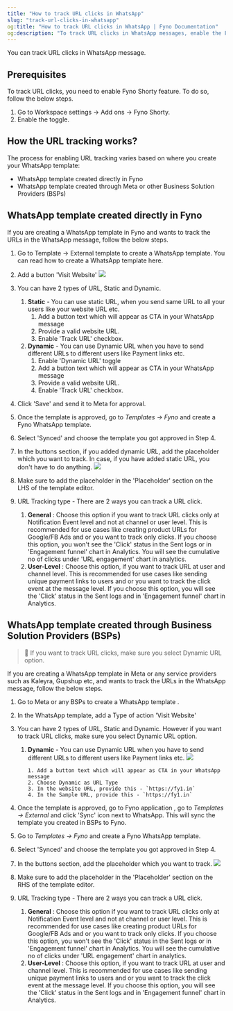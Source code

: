 ```yaml
---
title: "How to track URL clicks in WhatsApp"
slug: "track-url-clicks-in-whatsapp"
og:title: "How to track URL clicks in WhatsApp | Fyno Documentation"
og:description: "To track URL clicks in WhatsApp messages, enable the Fyno Shorty feature in Workspace settings, then create and configure your WhatsApp template either directly in Fyno or through a Business Solution Provider, ensuring to select the appropriate URL type and tracking level."
---
```


You can track URL clicks in WhatsApp message.

## Prerequisites

To track URL clicks, you need to enable Fyno Shorty feature. To do so, follow the below steps.

1. Go to Workspace settings -> Add ons -> Fyno Shorty.
2. Enable the toggle.

## How the URL tracking works?

The process for enabling URL tracking varies based on where you create your WhatsApp template:

-   WhatsApp template created directly in Fyno
-   WhatsApp template created through Meta or other Business Solution Providers (BSPs)

## WhatsApp template created directly in Fyno

If you are creating a WhatsApp template in Fyno and wants to track the URLs in the WhatsApp message, follow the below steps.

1. Go to Template -> External template to create a WhatsApp template. You can read how to create a WhatsApp template here.
2. Add a button 'Visit Website'
   ![](/images/59a9cb346384c2ef782b6666e7c871a4e92a1691a1a29d649ad18ec75b75d13a-external_template_button.png)

3. You can have 2 types of URL, Static and Dynamic.
    1. **Static** - You can use static URL, when you send same URL to all your users like your website URL etc.
        1. Add a button text which will appear as CTA in your WhatsApp message
        2. Provide a valid website URL.
        3. Enable 'Track URL' checkbox.
    2. **Dynamic** - You can use Dynamic URL when you have to send different URLs to different users like Payment links etc.
        1. Enable 'Dynamic URL' toggle
        2. Add a button text which will appear as CTA in your WhatsApp message
        3. Provide a valid website URL.
        4. Enable 'Track URL' checkbox.
4. Click 'Save' and send it to Meta for approval.
5. Once the template is approved, go to _Templates -> Fyno_ and create a Fyno WhatsApp template.
6. Select 'Synced' and choose the template you got approved in Step 4.
7. In the buttons section, if you added dynamic URL, add the placeholder which you want to track. In case, if you have added static URL, you don't have to do anything.
   ![](/images/91a10205f804447f1958b57b2a6969d406123d9b270266ee69146bd63858c757-dynamic_url_fyno.png)

8. Make sure to add the placeholder in the 'Placeholder' section on the LHS of the template editor.
9. URL Tracking type - There are 2 ways you can track a URL click.
    1. **General** : Choose this option if you want to track URL clicks only at Notification Event level and not at channel or user level. This is recommended for use cases like creating product URLs for Google/FB Ads and or you want to track only clicks. If you choose this option, you won't see the 'Click' status in the Sent logs or in 'Engagement funnel' chart in Analytics. You will see the cumulative no of clicks under 'URL engagement' chart in analytics.
    2. **User-Level** : Choose this option, if you want to track URL at user and channel level. This is recommended for use cases like sending unique payment links to users and or you want to track the click event at the message level. If you choose this option, you will see the 'Click' status in the Sent logs and in 'Engagement funnel' chart in Analytics.

## WhatsApp template created through Business Solution Providers (BSPs)

> 📘 If you want to track URL clicks, make sure you select Dynamic URL option.

If you are creating a WhatsApp template in Meta or any service providers such as Kaleyra, Gupshup etc, and wants to track the URLs in the WhatsApp message, follow the below steps.

1.  Go to Meta or any BSPs to create a WhatsApp template .
2.  In the WhatsApp template, add a Type of action 'Visit Website'
3.  You can have 2 types of URL, Static and Dynamic. However if you want to track URL clicks, make sure you select Dynamic URL option.

    1.  **Dynamic** - You can use Dynamic URL when you have to send different URLs to different users like Payment links etc.
        ![](/images/e6fb4d8c118f96b6726b9e4c72c249a5d66eea7753621481a02d4aab9db1f8ed-dynamic_url_meta.png)

            1. Add a button text which will appear as CTA in your WhatsApp message
            2. Choose Dynamic as URL Type
            3. In the website URL, provide this - `https://fy1.in`
            4. In the Sample URL, provide this - `https://fy1.in`

4.  Once the template is approved, go to Fyno application , go to _Templates -> External_ and click 'Sync' icon next to WhatsApp. This will sync the template you created in BSPs to Fyno.
5.  Go to _Templates -> Fyno_ and create a Fyno WhatsApp template.
6.  Select 'Synced' and choose the template you got approved in Step 4.
7.  In the buttons section, add the placeholder which you want to track.
    ![](/images/91a10205f804447f1958b57b2a6969d406123d9b270266ee69146bd63858c757-dynamic_url_fyno.png)
8.  Make sure to add the placeholder in the 'Placeholder' section on the RHS of the template editor.
9.  URL Tracking type - There are 2 ways you can track a URL click.
    1. **General** : Choose this option if you want to track URL clicks only at Notification Event level and not at channel or user level. This is recommended for use cases like creating product URLs for Google/FB Ads and or you want to track only clicks. If you choose this option, you won't see the 'Click' status in the Sent logs or in 'Engagement funnel' chart in Analytics. You will see the cumulative no of clicks under 'URL engagement' chart in analytics.
    2. **User-Level** : Choose this option, if you want to track URL at user and channel level. This is recommended for use cases like sending unique payment links to users and or you want to track the click event at the message level. If you choose this option, you will see the 'Click' status in the Sent logs and in 'Engagement funnel' chart in Analytics.
